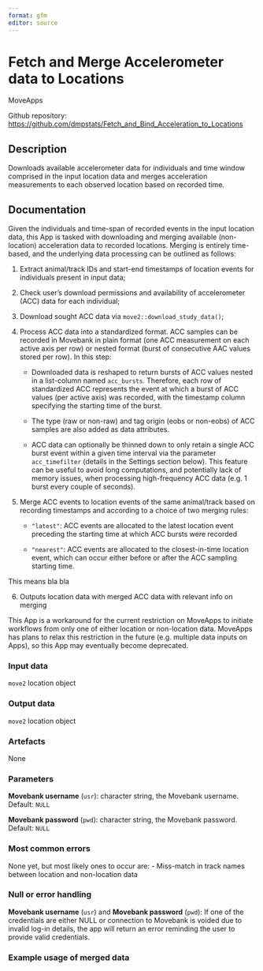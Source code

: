 ```yaml
---
format: gfm
editor: source
---
```


# Fetch and Merge Accelerometer data to Locations

MoveApps

Github repository: <https://github.com/dmpstats/Fetch_and_Bind_Acceleration_to_Locations>

## Description

Downloads available accelerometer data for individuals and time window comprised
in the input location data and merges acceleration measurements to each observed
location based on recorded time.

## Documentation

Given the individuals and time-span of recorded events in the input location
data, this App is tasked with downloading and merging available (non-location)
acceleration data to recorded locations. Merging is entirely time-based, and the
underlying data processing can be outlined as follows:

1. Extract animal/track IDs and start-end timestamps of location events for
individuals present in input data;

2. Check user's download permissions and availability of accelerometer (ACC) data
for each individual;

3. Download sought ACC data via `move2::download_study_data()`;

4. Process ACC data into a standardized format. ACC samples can be recorded in
Movebank in plain format (one ACC measurement on each active axis per row) or
nested format (burst of consecutive AAC values stored per row). In this step:

    - Downloaded data is reshaped to return bursts of ACC values nested in a
    list-column named `acc_bursts`. Therefore, each row of standardized ACC
    represents the event at which a burst of ACC values (per active axis) was
    recorded, with the timestamp column specifying the starting time of the burst.
  
    - The type (raw or non-raw) and tag origin (eobs or non-eobs) of ACC samples 
    are also added as data attributes. 
  
    - ACC data can optionally be thinned down to only retain a single ACC burst
    event within a given time interval via the parameter `acc_timefilter` (details
    in the Settings section below). This feature can be useful to avoid long
    computations, and potentially lack of memory issues, when processing
    high-frequency ACC data (e.g. 1 burst every couple of seconds).


5. Merge ACC events to location events of the same animal/track based on recording
timestamps and according to a choice of two merging rules:

    - `"latest"`: ACC events are allocated to the latest location event preceding 
    the starting time at which ACC bursts were recorded
  
    - `"nearest"`: ACC events are allocated to the closest-in-time location event, 
    which can occur either before or after the ACC sampling starting time.
    
  This means bla bla

  

<!-- 

more than one burst/event associated with wich location event

5. Binds acceleration data, consisting of measurements at 3 accelerometer axis,
to each location event in the input dataset based on individual, day and time of
the day. 

 -->

6. Outputs location data with merged ACC data with relevant info on merging 

<!-- 
Describe added columns in both event and track data. Also mention the ACC track data stored as an object attribute

including object attributes

-->



::: {.callout-note}
This App is a workaround for the current restriction on MoveApps to
initiate workflows from only one of either location or non-location data.
MoveApps has plans to relax this restriction in the future (e.g. multiple data
inputs on Apps), so this App may eventually become deprecated.
:::



### Input data

`move2` location object


### Output data

`move2` location object




### Artefacts

None


### Parameters

**Movebank username** (`usr`): character string, the Movebank username. Default: `NULL`

**Movebank password** (`pwd`): character string, the Movebank password. Default: `NULL`


### Most common errors

None yet, but most likely ones to occur are:
- Miss-match in track names between location and non-location data

<!-- *Please describe shortly what most common errors of the App can be, how they occur and best ways of solving them.* -->

### Null or error handling

**Movebank username** (`usr`) and **Movebank password** (`pwd`): If one of the
credentials are either NULL or connection to Movebank is voided due to invalid
log-in details, the app will return an error reminding the user to provide valid
credentials.



### Example usage of merged data


